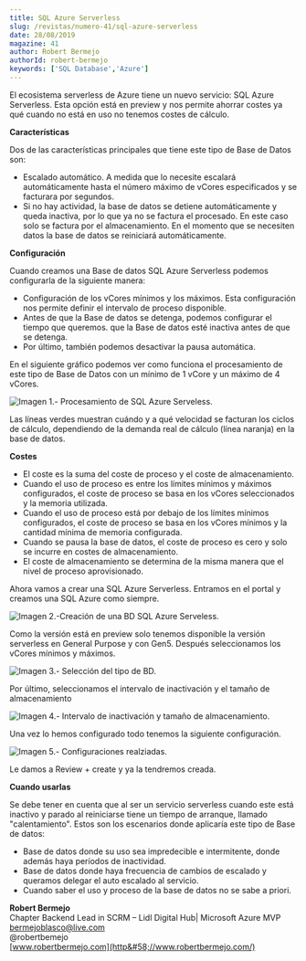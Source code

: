 ```yaml
---
title: SQL Azure Serverless
slug: /revistas/numero-41/sql-azure-serverless
date: 28/08/2019
magazine: 41
author: Robert Bermejo
authorId: robert-bermejo
keywords: ['SQL Database','Azure']
---
```






El ecosistema serverless de Azure tiene un nuevo servicio: SQL Azure Serverless. Esta opción está en preview y nos permite ahorrar costes ya qué cuando no está en uso no tenemos costes de cálculo.

**Características**

Dos de las características principales que tiene este tipo de Base de Datos son:

- Escalado automático. A medida que lo necesite escalará automáticamente hasta el número máximo de vCores especificados y se facturara por segundos.
- Si no hay actividad, la base de datos se detiene automáticamente y queda inactiva, por lo que ya no se factura el procesado. En este caso solo se factura por el almacenamiento. En el momento que se necesiten datos la base de datos se reiniciará automáticamente.


**Configuración**

Cuando creamos una Base de datos SQL Azure Serverless podemos configurarla de la siguiente manera:

- Configuración de los vCores mínimos y los máximos. Esta configuración nos permite definir el intervalo de proceso disponible.
- Antes de que la Base de datos se detenga, podemos configurar el tiempo que queremos. que la Base de datos esté inactiva antes de que se detenga.
- Por último, también podemos desactivar la pausa automática.


En el siguiente gráfico podemos ver como funciona el procesamiento de este tipo de Base de Datos con un mínimo de 1 vCore y un máximo de 4 vCores.

![Imagen 1.- Procesamiento de SQL Azure Serveless.](../../../images/numero41/sql-azure-serverless/image1.png)

Las líneas verdes muestran cuándo y a qué velocidad se facturan los ciclos de cálculo, dependiendo de la demanda real de cálculo (línea naranja) en la base de datos.

**Costes**

- El coste es la suma del coste de proceso y el coste de almacenamiento.
- Cuando el uso de proceso es entre los límites mínimos y máximos configurados, el coste de proceso se basa en los vCores seleccionados y la memoria utilizada.
- Cuando el uso de proceso está por debajo de los límites mínimos configurados, el coste de proceso se basa en los vCores mínimos y la cantidad mínima de memoria configurada.
- Cuando se pausa la base de datos, el coste de proceso es cero y solo se incurre en costes de almacenamiento.
- El coste de almacenamiento se determina de la misma manera que el nivel de proceso aprovisionado.


Ahora vamos a crear una SQL Azure Serverless. Entramos en el portal y creamos una SQL Azure como siempre.

![Imagen 2.-Creación de una BD SQL Azure Serveless.](../../../images/numero41/sql-azure-serverless/image2.png)

Como la versión está en preview solo tenemos disponible la versión serverless en General Purpose y con Gen5. Después seleccionamos los vCores mínimos y máximos.

![Imagen 3.- Selección del tipo de BD.](../../../images/numero41/sql-azure-serverless/image3.png)

Por último, seleccionamos el intervalo de inactivación y el tamaño de almacenamiento

![Imagen 4.- Intervalo de inactivación y tamaño de almacenamiento.](../../../images/numero41/sql-azure-serverless/image4.png)

Una vez lo hemos configurado todo tenemos la siguiente configuración.

![Imagen 5.- Configuraciones realziadas.](../../../images/numero41/sql-azure-serverless/image5.png)

Le damos a Review + create y ya la tendremos creada.

**Cuando usarlas**

Se debe tener en cuenta que al ser un servicio serverless cuando este está inactivo y parado al reiniciarse tiene un tiempo de arranque, llamado "calentamiento". Estos son los escenarios donde aplicaría este tipo de Base de datos:

- Base de datos donde su uso sea impredecible e intermitente, donde además haya períodos de inactividad.
- Base de datos donde haya frecuencia de cambios de escalado y queramos delegar el auto escalado al servicio.
- Cuando saber el uso y proceso de la base de datos no se sabe a priori.




**Robert Bermejo** <br />
Chapter Backend Lead in SCRM – Lidl Digital Hub| Microsoft Azure MVP <br />
bermejoblasco@live.com <br />
@robertbemejo <br />
[www.robertbermejo.com](http&#58;//www.robertbermejo.com/)